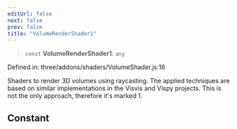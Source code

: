 ```yaml
---
editUrl: false
next: false
prev: false
title: "VolumeRenderShader1"
---
```


> `const` **VolumeRenderShader1**: `any`

Defined in: three/addons/shaders/VolumeShader.js:16

Shaders to render 3D volumes using raycasting.
The applied techniques are based on similar implementations in the Visvis and Vispy projects.
This is not the only approach, therefore it's marked 1.

## Constant
